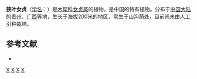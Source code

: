 {{Speciesbox 
| taxon = Ligustrum angustum
| binomial_authority = Miao
}}

'''狭叶女贞'''（[[学名|学名]]：{{lang|la|''Ligustrum angustum''}}）是[[木犀科|木犀科]][[女贞属|女贞属]]的植物，是中国的特有植物。分布于[[中国大陆|中国大陆]]的[[贵州|贵州]]、[[广西|广西]]等地，生长于海拔200米的地区，常生于山沟荫处，目前尚未由人工引种栽培。

== 参考文献 ==
<div class="references-small">
* {{cite web| url =http://www.bioinfo.cn/db05/KmzwSpecies.php?action=view&id=14328| title =狭叶女贞| work =《中国高等植物数据库全库》| publisher =中国科学院微生物研究所| author =昆明植物研究所| accessdate =2009-02-24| deadurl =yes| archiveurl =https://web.archive.org/web/20160305055634/http://www.bioinfo.cn/db05/KmzwSpecies.php?action=view&id=14328| archivedate =2016-03-05}}
</div>
{{Taxonbar|from=Q15227994}}

[[Category:女贞属|X]]
[[Category:中國特有植物|X]]
[[Category:贵州植物|X]]
[[Category:广西植物|X]]